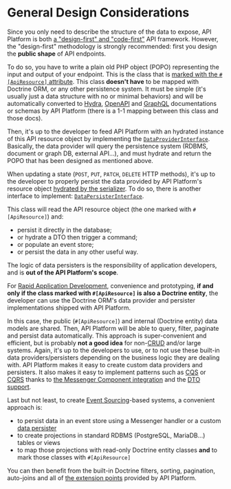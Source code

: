 # General Design Considerations

Since you only need to describe the structure of the data to expose, API Platform is both [a "design-first" and "code-first"](https://swagger.io/blog/api-design/design-first-or-code-first-api-development/)
API framework. However, the "design-first" methodology is strongly recommended: first you design the **public shape** of
API endpoints.

To do so, you have to write a plain old PHP object (POPO) representing the input and output of your endpoint. This is the class
that is [marked with the `#[ApiResource]` attribute](../distribution/index.md).
This class **doesn't have** to be mapped with Doctrine ORM, or any other persistence system. It must be simple (it's usually
just a data structure with no or minimal behaviors) and will be automatically converted to [Hydra](extending-jsonld-context.md),
[OpenAPI](swagger.md) and [GraphQL](graphql.md) documentations or schemas by API Platform (there is a 1-1 mapping
between this class and those docs).

Then, it's up to the developer to feed API Platform with an hydrated instance of this API resource object by implementing
the [`DataProviderInterface`](data-providers.md). Basically, the data provider will query the persistence system (RDBMS,
document or graph DB, external API...), and must hydrate and return the POPO that has been designed as mentioned above.

When updating a state (`POST`, `PUT`, `PATCH`, `DELETE` HTTP methods), it's up to the developer to properly persist the
data provided by API Platform's resource object [hydrated by the serializer](serialization.md).
To do so, there is another interface to implement: [`DataPersisterInterface`](data-persisters.md).

This class will read the API resource object (the one marked with `#[ApiResource]`) and:

-   persist it directly in the database;
-   or hydrate a DTO then trigger a command;
-   or populate an event store;
-   or persist the data in any other useful way.

The logic of data persisters is the responsibility of application developers, and is **out of the API Platform's scope**.

For [Rapid Application Development](https://en.wikipedia.org/wiki/Rapid_application_development), convenience and prototyping,
**if and only if the class marked with `#[ApiResource]` is also a Doctrine entity**, the developer can use the Doctrine
ORM's data provider and persister implementations shipped with API Platform.

In this case, the public (`#[ApiResource]`) and internal (Doctrine entity) data models are shared. Then, API Platform will
be able to query, filter, paginate and persist data automatically.
This approach is super-convenient and efficient, but is probably **not a good idea** for non-[CRUD](https://en.wikipedia.org/wiki/Create,_read,_update_and_delete)
and/or large systems.
Again, it's up to the developers to use, or to not use these built-in data providers/persisters depending on the business logic
they are dealing with.
API Platform makes it easy to create custom data providers and persisters.
It also makes it easy to implement patterns such as [CQS](https://www.martinfowler.com/bliki/CommandQuerySeparation.html)
or [CQRS](https://martinfowler.com/bliki/CQRS.html) thanks to [the Messenger Component integration](messenger.md) and the [DTO support](dto.md).

Last but not least, to create [Event Sourcing](https://martinfowler.com/eaaDev/EventSourcing.html)-based systems, a convenient
approach is:

-   to persist data in an event store using a Messenger handler or a custom [data persister](data-persisters.md)
-   to create projections in standard RDBMS (PostgreSQL, MariaDB...) tables or views
-   to map those projections with read-only Doctrine entity classes **and** to mark those classes with `#[ApiResource]`

You can then benefit from the built-in Doctrine filters, sorting, pagination, auto-joins and all of [the extension points](extending.md) provided by API Platform.
